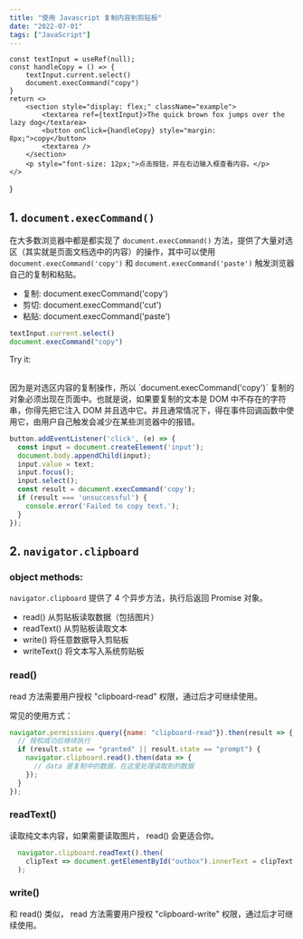 ```yaml
---
title: "使用 Javascript 复制内容到剪贴板"
date: "2022-07-01"
tags: ["JavaScript"]
---
```


    const textInput = useRef(null);
    const handleCopy = () => {
        textInput.current.select()
        document.execCommand("copy")
    }
    return <>
        <section style="display: flex;" className="example">
            <textarea ref={textInput}>The quick brown fox jumps over the lazy dog</textarea>
            <button onClick={handleCopy} style="margin: 8px;">copy</button>
            <textarea />
        </section>
        <p style="font-size: 12px;">点击按钮，并在右边输入框查看内容。</p>
    </>
}

## 1. `document.execCommand()`

在大多数浏览器中都是都实现了 `document.execCommand()` 方法，提供了大量对选区（其实就是页面文档选中的内容）的操作，其中可以使用 `document.execCommand('copy')` 和 `document.execCommand('paste')` 触发浏览器自己的复制和粘贴。

- 复制: document.execCommand('copy')
- 剪切: document.execCommand('cut')
- 粘贴: document.execCommand('paste')


```javascript
textInput.current.select()
document.execCommand("copy")
```

Try it:
<Demo1 />

<br />
因为是对选区内容的复制操作，所以 `document.execCommand('copy')` 复制的对象必须出现在页面中。也就是说，如果要复制的文本是 DOM 中不存在的字符串，你得先把它注入 DOM 并且选中它。并且通常情况下，得在事件回调函数中使用它，由用户自己触发会减少在某些浏览器中的报错。  

```javascript
button.addEventListener('click', (e) => {
  const input = document.createElement('input');
  document.body.appendChild(input);
  input.value = text;
  input.focus();
  input.select();
  const result = document.execCommand('copy');
  if (result === 'unsuccessful') {
    console.error('Failed to copy text.');
  }
});
```


## 2. `navigator.clipboard` 


### object methods: 
`navigator.clipboard` 提供了 4 个异步方法，执行后返回 Promise 对象。

- read()      从剪贴板读取数据（包括图片）
- readText()  从剪贴板读取文本
- write()     将任意数据导入剪贴板
- writeText() 将文本写入系统剪贴板

### read()
read 方法需要用户授权 "clipboard-read" 权限，通过后才可继续使用。

常见的使用方式：
```javascript
navigator.permissions.query({name: "clipboard-read"}).then(result => {
  // 授权成功后继续执行
  if (result.state == "granted" || result.state == "prompt") {
    navigator.clipboard.read().then(data => {
      // data 是复制中的数据，在这里处理读取到的数据
    });
  }
});

```


### readText()
读取纯文本内容，如果需要读取图片， read() 会更适合你。

```javascript
  navigator.clipboard.readText().then(
    clipText => document.getElementById("outbox").innerText = clipText
  );
```


### write()
和 read() 类似， read 方法需要用户授权 "clipboard-write" 权限，通过后才可继续使用。




